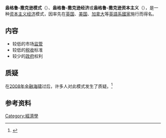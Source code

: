 {{expand|time=2011-04-18T15:38:36+00:00}}
{{Economies}}

'''盎格鲁-撒克逊模式'''（{{lang-en|Anglo-Saxon model}}）、'''盎格鲁-撒克逊经济'''或'''盎格鲁-撒克逊资本主义'''（{{lang|en| Anglo-Saxon capitalism}}），是一种[[资本主义|资本主义]][[经济|经济]]模式，因率先在[[英国|英国]]、[[美国|美国]]、[[加拿大|加拿大]]等[[英语国家和地区列表|英語系國家]]施行而得名。

== 内容 ==
*较低的市场[[监管|监管]]
*较低的[[税收|税收]]标准
*较少的[[政府|政府]]权利

== 质疑 ==
在[[2008年金融海啸|2008年金融海啸]]过后，许多人对此模式发生了质疑。<ref>{{cite press release|title=审视盎格鲁－撒克逊模式|publisher=谢国忠|date=2009-04-29|url=http://www.common-law.com.cn/Article/ShowArticle.asp?ArticleID=124|format=|language=zh-tw|accessdate=2011-04-18|quote=}}{{Dead link|date=2018年6月 |bot=InternetArchiveBot |fix-attempted=no }}</ref>

== 参考资料 ==
{{reflist}}

{{經濟學小作品}}
[[Category:經濟學|Category:經濟學]]